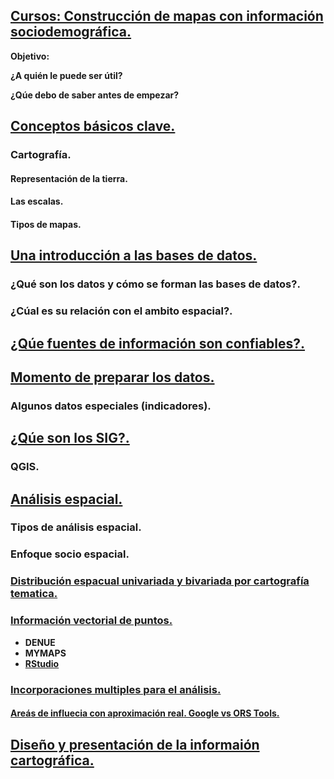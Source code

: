 <body>
  <div class="main">
  <div class="curso">
  <div class="searchable">
# [Cursos: Construcción de mapas con información sociodemográfica.](https://www.youtube.com/watch?v=zTgQ_VnrP_s){target="_blank"}

__Objetivo:__

__¿A quién le puede ser útil?__

__¿Qúe debo de saber antes de empezar?__

## [Conceptos básicos clave.](https://www.youtube.com/watch?v=zTgQ_VnrP_s){target="_blank"}

### Cartografía.

#### Representación de la tierra.

#### Las escalas.

#### Tipos de mapas.

## [Una introducción a las bases de datos.]((https://www.youtube.com/watch?v=zTgQ_VnrP_s){target="_blank"})

### ¿Qué son los datos y cómo se forman las bases de datos?.

### ¿Cúal es su relación con el ambito espacial?.

## [¿Qúe fuentes de información son confiables?.]((https://www.youtube.com/watch?v=zTgQ_VnrP_s){target="_blank"})

## [Momento de preparar los datos.](https://www.youtube.com/watch?v=zTgQ_VnrP_s){target="_blank"}

### Algunos datos especiales (indicadores).

## [¿Qúe son los SIG?.](https://www.youtube.com/watch?v=zTgQ_VnrP_s){target="_blank"}

### QGIS.

## [Análisis espacial.](https://www.youtube.com/watch?v=zTgQ_VnrP_s){target="_blank"}

### Tipos de análisis espacial.

### Enfoque socio espacial.

### [Distribución espacual univariada y bivariada por cartografía tematica.](https://www.youtube.com/watch?v=zTgQ_VnrP_s){target="_blank"}

### [Información vectorial de puntos.](https://www.youtube.com/watch?v=zTgQ_VnrP_s){target="_blank"}

- __DENUE__
- __MYMAPS__
- [__RStudio__](https://www.youtube.com/watch?v=zTgQ_VnrP_s){target="_blank"}

### [Incorporaciones multiples para el análisis.](https://www.youtube.com/watch?v=zTgQ_VnrP_s){target="_blank"}

#### [Areás de influecia con aproximación real. Google vs ORS Tools.](https://www.youtube.com/watch?v=zTgQ_VnrP_s){target="_blank"}

## [Diseño y presentación de la informaión cartográfica.](https://www.youtube.com/watch?v=zTgQ_VnrP_s){target="_blank"}
  </div>
  </div>
  </div>
</body>

